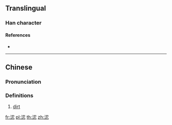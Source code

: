{{character info/new}}
==Translingual==

===Han character===
{{Han char|rn=85|rad=水|as=07|sn=10|four=37132|canj=ESIP|ids=⿰氵忍}}

====References====
* {{Han ref|kx=0626.170|dkj=17532|dj=1028.040|hdz=31636.070|uh=6D8A|ud=28042|bh=AF47|bd=44871}}

----

==Chinese==
{{zh-forms}}

===Pronunciation===
{{zh-pron
|m=niǎn
|c=nin5
|mc=y
|oc=y
|ma=
|cat=n
}}

===Definitions===
{{zh-hanzi}}

# [[dirt]]

[[fr:涊]]
[[pl:涊]]
[[th:涊]]
[[zh:涊]]